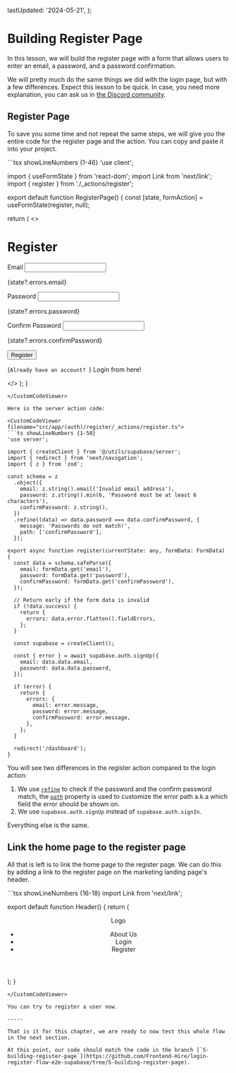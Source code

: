 
  lastUpdated: '2024-05-21',
};

# Building Register Page

In this lesson, we will build the register page with a form that allows users to enter an email, a password, and a password confirmation.

We will pretty much do the same things we did with the login page, but with a few differences. Expect this lesson to be quick. In case, you need more explanation, you can ask us in [the Discord community](https://discord.gg/DWAVqksVtx).

## Register Page

To save you some time and not repeat the same steps, we will give you the entire code for the register page and the action. You can copy and paste it into your project.

<CustomCodeViewer filename="src/app/(auth)/register/page.tsx">
```tsx showLineNumbers {1-46}
'use client';

import { useFormState } from 'react-dom';
import Link from 'next/link';
import { register } from './_actions/register';

export default function RegisterPage() {
  const [state, formAction] = useFormState(register, null);

  return (
    <>
      <h1 className="mb-4 text-center text-xl">Register</h1>
      <form action={formAction} className="space-y-6">
        <div className="flex flex-col gap-1">
          <label htmlFor="email">Email</label>
          <input id="email" name="email" type="email" required />
          <p aria-live="polite">{state?.errors.email}</p>
        </div>
        <div className="flex flex-col gap-1">
          <label htmlFor="password">Password</label>
          <input id="password" name="password" type="password" required />
          <p aria-live="polite">{state?.errors.password}</p>
        </div>
        <div className="flex flex-col gap-1">
          <label htmlFor="confirmPassword">Confirm Password</label>
          <input
            id="confirmPassword"
            name="confirmPassword"
            type="password"
            required
          />
          <p aria-live="polite">{state?.errors.confirmPassword}</p>
        </div>
        <button className="w-full bg-black px-3 py-2 text-white">
          Register
        </button>
        <p>
          {`Already have an account? `}
          <Link className="underline hover:opacity-60" href="/login">
            Login from here!
          </Link>
        </p>
      </form>
    </>
  );
}
```
</CustomCodeViewer>

Here is the server action code:

<CustomCodeViewer filename="src/app/(auth)/register/_actions/register.ts">
```ts showLineNumbers {1-50}
'use server';

import { createClient } from '@/utils/supabase/server';
import { redirect } from 'next/navigation';
import { z } from 'zod';

const schema = z
  .object({
    email: z.string().email('Invalid email address'),
    password: z.string().min(6, 'Password must be at least 6 characters'),
    confirmPassword: z.string(),
  })
  .refine((data) => data.password === data.confirmPassword, {
    message: 'Passwords do not match!',
    path: ['confirmPassword'],
  });

export async function register(currentState: any, formData: FormData) {
  const data = schema.safeParse({
    email: formData.get('email'),
    password: formData.get('password'),
    confirmPassword: formData.get('confirmPassword'),
  });

  // Return early if the form data is invalid
  if (!data.success) {
    return {
      errors: data.error.flatten().fieldErrors,
    };
  }

  const supabase = createClient();

  const { error } = await supabase.auth.signUp({
    email: data.data.email,
    password: data.data.password,
  });

  if (error) {
    return {
      errors: {
        email: error.message,
        password: error.message,
        confirmPassword: error.message,
      },
    };
  }

  redirect('/dashboard');
}
```
</CustomCodeViewer>

You will see two differences in the register action compared to the login action:

1. We use [`refine`](https://zod.dev/?id=refine) to check if the password and the confirm password match, the [`path`](https://zod.dev/?id=customize-error-path) property is used to customize the error path a.k.a which field the error should be shown on.
2. We use `supabase.auth.signUp` instead of `supabase.auth.signIn`.

Everything else is the same.

## Link the home page to the register page

All that is left is to link the home page to the register page. We can do this by adding a link to the register page on the marketing landing page's header.

<CustomCodeViewer filename="src/app/(marketing)/_components/header.tsx">
```tsx showLineNumbers {16-18}
import Link from 'next/link';

export default function Header() {
  return (
    <header className="bg-gray-300">
      <div className="container flex justify-between py-4">
        <span>Logo</span>
        <nav>
          <ul className="flex gap-4">
            <li>
              <Link href="/about-us">About Us</Link>
            </li>
            <li>
              <Link href="/login">Login</Link>
            </li>
            <li>
              <Link href="/register">Register</Link>
            </li>
          </ul>
        </nav>
      </div>
    </header>
  );
}
```
</CustomCodeViewer>

You can try to register a user now.

-----

That is it for this chapter, we are ready to now test this whole flow in the next section.

At this point, our code should match the code in the branch [`5-building-register-page`](https://github.com/Frontend-Hire/login-register-flow-e2e-supabase/tree/5-building-register-page).